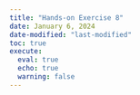 ```yaml
---
title: "Hands-on Exercise 8"
date: January 6, 2024
date-modified: "last-modified"
toc: true
execute:
  eval: true
  echo: true
  warning: false
---
```

